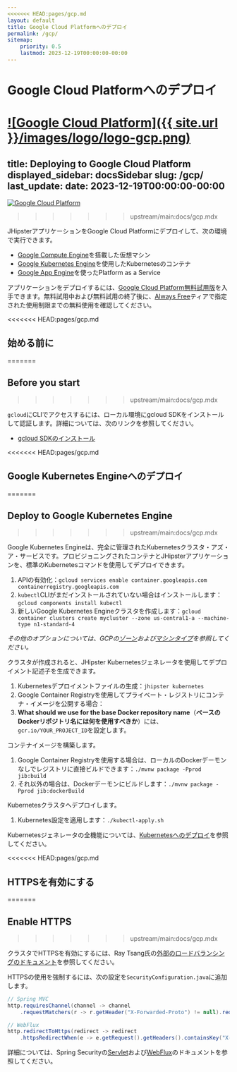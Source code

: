 ```yaml
---
<<<<<<< HEAD:pages/gcp.md
layout: default
title: Google Cloud Platformへのデプロイ
permalink: /gcp/
sitemap:
    priority: 0.5
    lastmod: 2023-12-19T00:00:00-00:00
---
```


# <i class="fa fa-cloud-upload"></i> Google Cloud Platformへのデプロイ

[![Google Cloud Platform]({{ site.url }}/images/logo/logo-gcp.png)](https://cloud.google.com)
=======
title: Deploying to Google Cloud Platform
displayed_sidebar: docsSidebar
slug: /gcp/
last_update:
  date: 2023-12-19T00:00:00-00:00
---

[![Google Cloud Platform](/images/logo/logo-gcp.png)](https://cloud.google.com)
>>>>>>> upstream/main:docs/gcp.mdx

JHipsterアプリケーションをGoogle Cloud Platformにデプロイして、次の環境で実行できます。
- [Google Compute Engine](https://cloud.google.com/compute/)を搭載した仮想マシン
- [Google Kubernetes Engine](https://cloud.google.com/kubernetes-engine/)を使用したKubernetesのコンテナ
- [Google App Engine](https://cloud.google.com/appengine/)を使ったPlatform as a Service

アプリケーションをデプロイするには、[Google Cloud Platform無料試用版](https://cloud.google.com/free)を入手できます。無料試用中および無料試用の終了後に、[Always Free](https://cloud.google.com/free/)ティアで指定された使用制限までの無料使用を確認してください。

<<<<<<< HEAD:pages/gcp.md
## 始める前に
=======

## Before you start
>>>>>>> upstream/main:docs/gcp.mdx

`gcloud`にCLIでアクセスするには、ローカル環境にgcloud SDKをインストールして認証します。詳細については、次のリンクを参照してください。

- [gcloud SDKのインストール](https://cloud.google.com/sdk/install)

<<<<<<< HEAD:pages/gcp.md
## Google Kubernetes Engineへのデプロイ
=======

## Deploy to Google Kubernetes Engine
>>>>>>> upstream/main:docs/gcp.mdx

Google Kubernetes Engineは、完全に管理されたKubernetesクラスタ・アズ・ア・サービスです。プロビジョニングされたコンテナとJHipsterアプリケーションを、標準のKubernetesコマンドを使用してデプロイできます。

1. APIの有効化：`gcloud services enable container.googleapis.com containerregistry.googleapis.com`
1. `kubectl`CLIがまだインストールされていない場合はインストールします：`gcloud components install kubectl`
1. 新しいGoogle Kubernetes Engineクラスタを作成します：`gcloud container clusters create mycluster --zone us-central1-a --machine-type n1-standard-4`

_その他のオプションについては、GCPの[ゾーン](https://cloud.google.com/compute/docs/regions-zones/)および[マシンタイプ](https://cloud.google.com/compute/docs/machine-types/)を参照してください。_

クラスタが作成されると、JHipster Kubernetesジェネレータを使用してデプロイメント記述子を生成できます。

1. Kubernetesデプロイメントファイルの生成：`jhipster kubernetes`
1. Google Container Registryを使用してプライベート・レジストリにコンテナ・イメージを公開する場合：
  1. **What should we use for the base Docker repository name**（**ベースのDockerリポジトリ名には何を使用すべきか**）には、`gcr.io/YOUR_PROJECT_ID`を設定します。

コンテナイメージを構築します。

1. Google Container Registryを使用する場合は、ローカルのDockerデーモンなしでレジストリに直接ビルドできます：`./mvnw package -Pprod jib:build`
1. それ以外の場合は、Dockerデーモンにビルドします：`./mvnw package -Pprod jib:dockerBuild`

Kubernetesクラスタへデプロイします。

1. Kubernetes設定を適用します：`./kubectl-apply.sh`

Kubernetesジェネレータの全機能については、[Kubernetesへのデプロイ](/kubernetes)を参照してください。

<<<<<<< HEAD:pages/gcp.md
## HTTPSを有効にする
=======

## Enable HTTPS
>>>>>>> upstream/main:docs/gcp.mdx

クラスタでHTTPSを有効にするには、Ray Tsang氏の[外部のロードバランシングのドキュメント](https://spring-gcp.saturnism.me/deployment/kubernetes/load-balancing/external-load-balancing)を参照してください。

HTTPSの使用を強制するには、次の設定を`SecurityConfiguration.java`に追加します。

```java
// Spring MVC
http.requiresChannel(channel -> channel
    .requestMatchers(r -> r.getHeader("X-Forwarded-Proto") != null).requiresSecure());

// WebFlux
http.redirectToHttps(redirect -> redirect
    .httpsRedirectWhen(e -> e.getRequest().getHeaders().containsKey("X-Forwarded-Proto")));
```

詳細については、Spring Securityの[Servlet](https://docs.spring.io/spring-security/site/docs/5.5.x/reference/html5/#servlet-http-redirect)および[WebFlux](https://docs.spring.io/spring-security/site/docs/5.5.x/reference/html5/#webflux-http-redirect)のドキュメントを参照してください。
